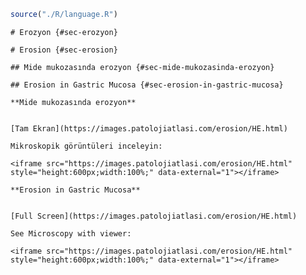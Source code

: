 
```r

source("./R/language.R")

```



```asis

# Erozyon {#sec-erozyon}

```




```asis

# Erosion {#sec-erosion}

```




```asis

## Mide mukozasında erozyon {#sec-mide-mukozasinda-erozyon}

```




```asis

## Erosion in Gastric Mucosa {#sec-erosion-in-gastric-mucosa}

```




```asis

**Mide mukozasında erozyon**


[Tam Ekran](https://images.patolojiatlasi.com/erosion/HE.html)

Mikroskopik görüntüleri inceleyin:

<iframe src="https://images.patolojiatlasi.com/erosion/HE.html" style="height:600px;width:100%;" data-external="1"></iframe>

```




```asis

**Erosion in Gastric Mucosa**


[Full Screen](https://images.patolojiatlasi.com/erosion/HE.html)

See Microscopy with viewer: 

<iframe src="https://images.patolojiatlasi.com/erosion/HE.html" style="height:600px;width:100%;" data-external="1"></iframe>

```



